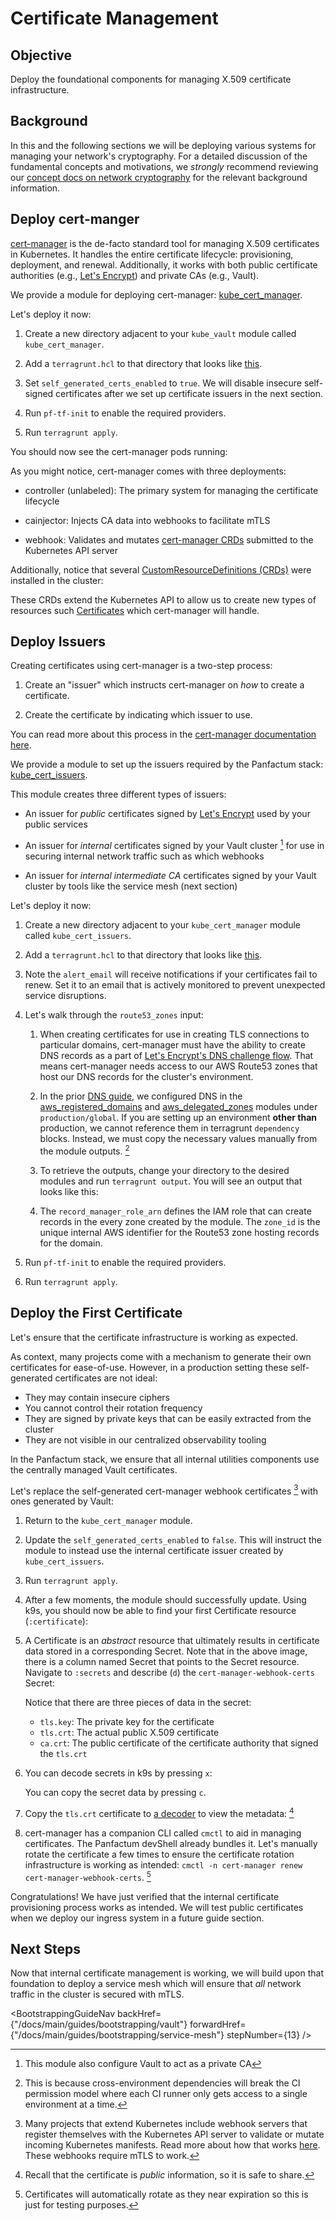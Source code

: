 

# Certificate Management

## Objective

Deploy the foundational components for managing X.509 certificate infrastructure.

## Background

In this and the following sections we will be deploying various systems for managing your network's cryptography.
For a detailed discussion of the fundamental concepts and motivations, we *strongly* recommend reviewing
our [concept docs on network cryptography](/docs/main/concepts/networking/cryptography) for the relevant background
information.

## Deploy cert-manger

[cert-manager](https://cert-manager.io/) is the de-facto standard tool for managing X.509 certificates in Kubernetes.
It handles the entire certificate lifecycle: provisioning, deployment, and renewal. Additionally, it works
with both public certificate authorities (e.g., [Let's Encrypt](https://letsencrypt.org/)) and private CAs
(e.g., Vault).

We provide a module for deploying cert-manager: [kube\_cert\_manager](/docs/main/reference/infrastructure-modules/direct/kubernetes/kube_cert_manager).

Let's deploy it now:

1. Create a new directory adjacent to your `kube_vault` module called `kube_cert_manager`.

2. Add a `terragrunt.hcl` to that directory that looks like [this](https://github.com/Panfactum/stack/blob/__PANFACTUM_VERSION_MAIN__/packages/reference/environments/production/us-east-2/kube_cert_manager/terragrunt.hcl).

3. Set `self_generated_certs_enabled` to `true`. We will disable insecure self-signed certificates
   after we set up certificate issuers in the next section.

4. Run `pf-tf-init` to enable the required providers.

5. Run `terragrunt apply`.

You should now see the cert-manager pods running:

<MarkdownImage src={certManagerPodsImg} alt="cert-manager pods are running" />

As you might notice, cert-manager comes with three deployments:

* controller (unlabeled): The primary system for managing the certificate lifecycle

* cainjector: Injects CA data into webhooks to facilitate mTLS

* webhook: Validates and mutates [cert-manager CRDs](https://cert-manager.io/docs/reference/api-docs/) submitted to the Kubernetes API server

Additionally, notice that several [CustomResourceDefinitions (CRDs)](https://kubernetes.io/docs/concepts/extend-kubernetes/api-extension/custom-resources/)
were installed in the cluster:

<MarkdownImage src={certManagerCRDsImg} alt="cert-manager custom resource definitions" />

These CRDs extend the Kubernetes API to allow us to create new types of resources such
[Certificates](https://cert-manager.io/docs/reference/api-docs/#cert-manager.io/v1.Certificate) which
cert-manager will handle.

## Deploy Issuers

Creating certificates using cert-manager is a two-step process:

1. Create an "issuer" which instructs cert-manager on *how* to create a certificate.

2. Create the certificate by indicating which issuer to use.

You can read more about this process in the [cert-manager documentation here](https://cert-manager.io/docs/configuration/).

We provide a module to set up the issuers required by the Panfactum stack: [kube\_cert\_issuers](/docs/main/reference/infrastructure-modules/direct/kubernetes/kube_cert_issuers).

This module creates three different types of issuers:

* An issuer for *public* certificates signed by [Let's Encrypt](https://letsencrypt.org/) used by your public services

* An issuer for *internal* certificates signed by your Vault cluster [^1] for use in securing internal network traffic
  such as which webhooks

* An issuer for *internal intermediate CA* certificates signed by your Vault cluster by tools like the service mesh (next section)

[^1]: This module also configure Vault to act as a private CA

Let's deploy it now:

1. Create a new directory adjacent to your `kube_cert_manager` module called `kube_cert_issuers`.

2. Add a `terragrunt.hcl` to that directory that looks like [this](https://github.com/Panfactum/stack/blob/__PANFACTUM_VERSION_MAIN__/packages/reference/environments/production/us-east-2/kube_cert_issuers/terragrunt.hcl).

3. Note the `alert_email` will receive notifications if your certificates fail to renew. Set it to
   an email that is actively monitored to prevent unexpected service disruptions.

4. Let's walk through the `route53_zones` input:

   1. When creating certificates
      for use in creating TLS connections to particular domains, cert-manager must have the ability to create DNS records as a part of [Let's Encrypt's
      DNS challenge flow](https://letsencrypt.org/docs/challenge-types/). That means cert-manager
      needs access to our AWS Route53 zones that host our DNS records for the cluster's environment.

   2. In the prior [DNS guide](/docs/main/guides/bootstrapping/dns), we configured DNS in the [aws\_registered\_domains](/docs/main/reference/infrastructure-modules/direct/aws/aws_registered_domains)
      and [aws\_delegated\_zones](/docs/main/reference/infrastructure-modules/direct/aws/aws_delegated_zones) modules
      under `production/global`. If you are setting up an environment **other than** production,
      we cannot reference them in terragrunt `dependency` blocks.
      Instead, we must copy the necessary values manually from the module outputs. [^2]

   3. To retrieve the outputs, change your directory to the desired modules and run `terragrunt output`.
      You will see an output that looks like this:

      <MarkdownImage src={zonesOutputImg} alt="Output from the aws_delegated_zones module" />

   4. The `record_manager_role_arn` defines the IAM role that can create records in the every
      zone created by the module. The `zone_id` is the unique internal AWS identifier for
      the Route53 zone hosting records for the domain.

5. Run `pf-tf-init` to enable the required providers.

6. Run `terragrunt apply`.

[^2]: This is because cross-environment dependencies will break the CI permission model
    where each CI runner only gets access to a single environment at a time.

## Deploy the First Certificate

Let's ensure that the certificate infrastructure is working as expected.

As context, many projects come with a mechanism to generate their own certificates
for ease-of-use. However, in a production setting these self-generated certificates are not ideal:

* They may contain insecure ciphers
* You cannot control their rotation frequency
* They are signed by private keys that can be easily extracted from the cluster
* They are not visible in our centralized observability tooling

[^4]: Many projects that extend Kubernetes include webhook servers that register
    themselves with the Kubernetes API server to validate or mutate incoming Kubernetes
    manifests. Read more about how that works [here](https://kubernetes.io/docs/reference/access-authn-authz/extensible-admission-controllers/).
    These webhooks require mTLS to work.

In the Panfactum stack, we ensure that all internal utilities components use the centrally managed Vault certificates.

Let's replace the self-generated cert-manager webhook certificates [^4] with
ones generated by Vault:

1. Return to the `kube_cert_manager` module.

2. Update the `self_generated_certs_enabled` to `false`. This will instruct the module
   to instead use the internal certificate issuer created by `kube_cert_issuers`.

3. Run `terragrunt apply`.

4. After a few moments, the module should successfully update. Using k9s, you should now be able to find your first Certificate
   resource (`:certificate`):

   <MarkdownImage src={firstCertImg} alt="Your first certificate" />

5. A Certificate is an *abstract* resource that ultimately results in certificate data stored in a corresponding Secret. Note
   that in the above image, there is a column named Secret that points to the Secret resource. Navigate to `:secrets` and
   describe (`d`) the `cert-manager-webhook-certs` Secret:

   <MarkdownImage src={certSecretImg} alt="The instantiated secret from the certificate" />

   Notice that there are three pieces of data in the secret:

   * `tls.key`: The private key for the certificate
   * `tls.crt`: The actual public X.509 certificate
   * `ca.crt`: The public certificate of the certificate authority that signed the `tls.crt`

6. You can decode secrets in k9s by pressing `x`:

   <MarkdownImage src={decodedSecretImg} alt="The raw certificate data" />

   You can copy the secret data by pressing `c`.

7. Copy the `tls.crt` certificate to [a decoder](https://certlogik.com/decoder/) to view the metadata: [^5]

   <MarkdownImage src={certMetadataImg} alt="The certificate metadata" />

8. cert-manager has a companion CLI called `cmctl` to aid in managing certificates. The Panfactum devShell
   already bundles it. Let's manually rotate the certificate a few times to ensure the certificate rotation
   infrastructure is working as intended: `cmctl -n cert-manager renew cert-manager-webhook-certs`. [^6]

[^5]: Recall that the certificate is *public* information, so it is safe to share.

[^6]: Certificates will automatically rotate as they near expiration so this is just for testing purposes.

Congratulations! We have just verified that the internal certificate provisioning process works
as intended. We will test public certificates when we deploy our ingress system in a future
guide section.

## Next Steps

Now that internal certificate management is working, we will build upon that foundation to deploy a service mesh
which will ensure that *all* network traffic in the cluster is secured with mTLS.

<BootstrappingGuideNav backHref={"/docs/main/guides/bootstrapping/vault"} forwardHref={"/docs/main/guides/bootstrapping/service-mesh"} stepNumber={13} />
